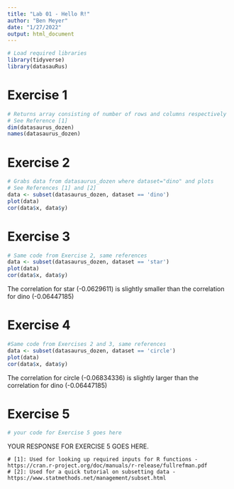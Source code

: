 ```yaml
---
title: "Lab 01 - Hello R!"
author: "Ben Meyer"
date: "1/27/2022"
output: html_document
---
```


```r
# Load required libraries
library(tidyverse) 
library(datasauRus)
```

# Exercise 1

```r
# Returns array consisting of number of rows and columns respectively 
# See Reference [1]
dim(datasaurus_dozen)
names(datasaurus_dozen)
```



# Exercise 2

```r
# Grabs data from datasaurus_dozen where dataset="dino" and plots 
# See References [1] and [2]
data <- subset(datasaurus_dozen, dataset == 'dino')
plot(data)
cor(data$x, data$y)
```


# Exercise 3

```r
# Same code from Exercise 2, same references
data <- subset(datasaurus_dozen, dataset == 'star')
plot(data)
cor(data$x, data$y)
```

The correlation for star (-0.0629611) is slightly smaller than the correlation for dino (-0.06447185)


# Exercise 4

```r
#Same code from Exercises 2 and 3, same references
data <- subset(datasaurus_dozen, dataset == 'circle')
plot(data)
cor(data$x, data$y)
```

The correlation for circle (-0.06834336) is slightly larger than the correlation for dino (-0.06447185)

# Exercise 5

```r
# your code for Exercise 5 goes here
```

YOUR RESPONSE FOR EXERCISE 5 GOES HERE.

```References
# [1]: Used for looking up required inputs for R functions - https://cran.r-project.org/doc/manuals/r-release/fullrefman.pdf
# [2]: Used for a quick tutorial on subsetting data - https://www.statmethods.net/management/subset.html
```
